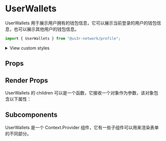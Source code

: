 

<Meta of={UserWalletsStories} />

# UserWallets

UserWallets 用于展示用户拥有的钱包信息，它可以展示当前登录的用户的钱包信息，也可以展示其他用户的钱包信息。

```jsx
import { UserWallets } from "@us3r-network/profile";
```

<Canvas />

<p>
  <details>
    <summary>View custom styles</summary>
    <Source code={StyleCode} />
  </details>
</p>

## Props

<Controls />

## Render Props

UserWallets 的 children 可以是一个函数，它接收一个对象作为参数，该对象包含以下属性：

<ArgTypes of={RenderProps} />

## Subcomponents

UserWallets 是一个 Context.Provider 组件，它有一些子组件可以用来渲染表单的不同部分。

<ArgTypes of={Subcomponents} />
